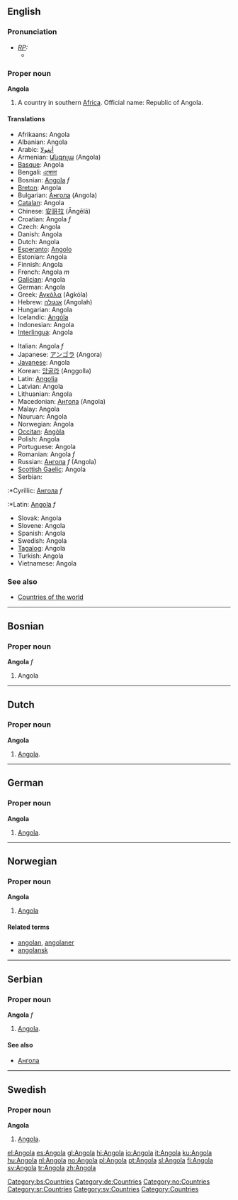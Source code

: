 ==English==

===Pronunciation===
* ''[[RP]]:''
** {{IPA|/æŋˈgəʊlə/}}

===Proper noun===
{{wikipedia}}
'''Angola'''
# A country in southern [[Africa]]. Official name: Republic of Angola.

====Translations====
{{top}}
*Afrikaans: Angola
*Albanian: Angola
*Arabic: [[أنغولا]]
*Armenian: [[Անգոլա]] (Angola)
*[[Basque]]: Angola
*Bengali: [[এঙ্গোলা]]
*Bosnian: [[Angola#Bosnian|Angola]] ''f''
*[[Breton]]: Angola
*Bulgarian: [[Ангола]] (Angola)
*[[Catalan]]: Angola
*Chinese: [[安哥拉]] (Āngēlā)
*Croatian: Angola ''f''
*Czech: Angola
*Danish: Angola
*Dutch: Angola
*[[Esperanto]]: [[Angolo]]
*Estonian: Angola
*Finnish: Angola
*French: Angola ''m''
*[[Galician]]: Angola
*German: Angola
*Greek: [[Αγκόλα]] (Agkóla)
*Hebrew: [[אנגולה]] (Angolah)
*Hungarian: Angola
*Icelandic: [[Angóla]]
*Indonesian: Angola
*[[Interlingua]]: Angola
{{mid}}
*Italian: Angola ''f''
*Japanese: [[アンゴラ]] (Angora)
*[[Javanese]]: Angola
*Korean: [[앙골라]] (Anggolla)
*Latin: [[Angolia]]
*Latvian: Angola
*Lithuanian: Angola
*Macedonian: [[Ангола]] (Angola)
*Malay: Angola
*Nauruan: Angola
*Norwegian: Angola
*[[Occitan]]: [[Angòla]]
*Polish: Angola
*Portuguese: Angola
*Romanian: Angola ''f''
*Russian: [[Ангола]] ''f'' (Angola)
*[[Scottish Gaelic]]: Angola
*Serbian:
:*Cyrillic: [[Ангола#Serbian|Ангола]] ''f''
:*Latin: [[Angola#Serbian|Angola]] ''f''
*Slovak: Angola
*Slovene: Angola
*Spanish: Angola
*Swedish: Angola
*[[Tagalog]]: Angola
*Turkish: Angola
*Vietnamese: Angola
{{bottom}}

===See also===
*[[Countries of the world]]

----
==Bosnian==
===Proper noun===
'''Angola''' ''f''
#Angola
[[Category:bs:Countries]]

----
==Dutch==
===Proper noun===
'''Angola'''
# [[#English|Angola]].

----
==German==
===Proper noun===
'''Angola'''
# [[#English|Angola]].

[[Category:de:Countries]]

----
==Norwegian==
===Proper noun===
[[Category:no:Countries]]
'''Angola'''
#[[#English|Angola]]

====Related terms====
*[[angolan]], [[angolaner]]
*[[angolansk]]

----
==Serbian==
===Proper noun===
'''Angola''' ''f''
# [[#English|Angola]].

====See also====
*[[Ангола]]

[[Category:sr:Countries]]

----
==Swedish==
===Proper noun===
'''Angola'''
# [[#English|Angola]].

[[Category:sv:Countries]]


[[Category:Countries]]
[[el:Angola]]
[[es:Angola]]
[[gl:Angola]]
[[hi:Angola]]
[[io:Angola]]
[[it:Angola]]
[[ku:Angola]]
[[hu:Angola]]
[[nl:Angola]]
[[no:Angola]]
[[pl:Angola]]
[[pt:Angola]]
[[sl:Angola]]
[[fi:Angola]]
[[sv:Angola]]
[[tr:Angola]]
[[zh:Angola]]